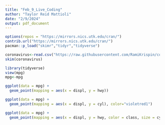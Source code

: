 ```yaml
---
title: "Feb_9_Live_Coding"
author: "Taylor Reid Mattioli"
date: "2/9/2024"
output: pdf_document
---
```


```r
options(repos = "https://mirrors.nics.utk.edu/cran/")
contrib.url("https://mirrors.nics.utk.edu/cran/")
pacman::p_load("skimr","tidyr","tidyverse")
```

```r
coronavirus<-read.csv("https://raw.githubusercontent.com/RamiKrispin/coronavirus/master/csv/coronavirus.csv")
skim(coronavirus)
```

```r
library(tidyverse)
view(mpg)
mpg<-mpg
```

```r
ggplot(data = mpg) + 
  geom_point(mapping = aes(x = displ, y = hwy)) 
```
```r
ggplot(data = mpg) + 
  geom_point(mapping = aes(x = displ, y = cyl), color="violetred1") 


```
```r
ggplot(data = mpg) + 
  geom_point(mapping = aes(x = displ, y = hwy, color = class, size = cyl)) 

```

